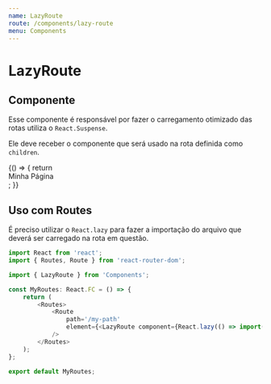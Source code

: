 ```yaml
---
name: LazyRoute
route: /components/lazy-route
menu: Components
---
```




# LazyRoute

## Componente

Esse componente é responsável por fazer o carregamento otimizado das rotas utiliza o `React.Suspense`.

Ele deve receber o componente que será usado na rota definida como `children`.

<Playground>
	<LazyRoute>
		{() => {
			return <div>Minha Página</div>;
		}}
	</LazyRoute>
</Playground>

## Uso com Routes

É preciso utilizar o `React.lazy` para fazer a importação do arquivo que deverá ser carregado na rota em questão.

```ts
import React from 'react';
import { Routes, Route } from 'react-router-dom';

import { LazyRoute } from 'Components';

const MyRoutes: React.FC = () => {
	return (
		<Routes>
			<Route
				path='/my-path'
				element={<LazyRoute component={React.lazy(() => import('./my-page'))}
			/>
		</Routes>
	);
};

export default MyRoutes;
```
